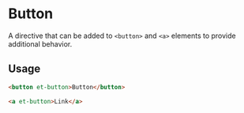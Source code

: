 # Button

A directive that can be added to `<button>` and `<a>` elements to provide additional behavior.

## Usage

```html
<button et-button>Button</button>

<a et-button>Link</a>
```
